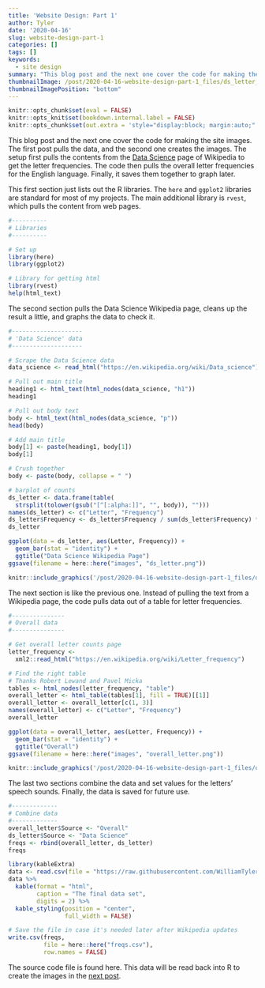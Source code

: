 ```yaml
---
title: 'Website Design: Part 1'
author: Tyler
date: '2020-04-16'
slug: website-design-part-1
categories: []
tags: []
keywords:
  - site design
summary: "This blog post and the next one cover the code for making the site images.  The first post pulls the data, and the second one creates the images.  The setup first pulls the contents from the [Data Science](https://en.wikipedia.org/wiki/Data_science) page of Wikipedia to get the letter frequencies. The code then pulls the overall letter frequencies for the English language.  Finally, it saves them together to graph later."
thumbnailImage: /post/2020-04-16-website-design-part-1_files/ds_letter_thumbnail.png
thumbnailImagePosition: "bottom"
---
```

```r
knitr::opts_chunk$set(eval = FALSE)
knitr::opts_knit$set(bookdown.internal.label = FALSE)
knitr::opts_chunk$set(out.extra = 'style="display:block; margin:auto;"')  # center
```
This blog post and the next one cover the code for making the site images.  The first post pulls the data, and the second one creates the images.  The setup first pulls the contents from the [Data Science](https://en.wikipedia.org/wiki/Data_science){target="_blank"} page of Wikipedia to get the letter frequencies. The code then pulls the overall letter frequencies for the English language.  Finally, it saves them together to graph later.

This first section just lists out the R libraries.  The `here` and `ggplot2` libraries are standard for most of my projects.  The main additional library is `rvest`, which pulls the content from web pages.

```r
#----------
# Libraries
#----------

# Set up
library(here)
library(ggplot2)

# Library for getting html
library(rvest)
help(html_text)
```

The second section pulls the Data Science Wikipedia page, cleans up the result a little, and graphs the data to check it.

```r
#--------------------
# 'Data Science' data
#--------------------

# Scrape the Data Science data
data_science <- read_html("https://en.wikipedia.org/wiki/Data_science")

# Pull out main title
heading1 <- html_text(html_nodes(data_science, "h1"))
heading1

# Pull out body text
body <- html_text(html_nodes(data_science, "p"))
head(body)

# Add main title
body[1] <- paste(heading1, body[1])
body[1]

# Crush together
body <- paste(body, collapse = " ")

# barplot of counts
ds_letter <- data.frame(table(
  strsplit(tolower(gsub("[^[:alpha:]]", "", body)), "")))
names(ds_letter) <- c("Letter", "Frequency")
ds_letter$Frequency <- ds_letter$Frequency / sum(ds_letter$Frequency) * 100
ds_letter

ggplot(data = ds_letter, aes(Letter, Frequency)) +
  geom_bar(stat = "identity") +
  ggtitle("Data Science Wikipedia Page")
ggsave(filename = here::here("images", "ds_letter.png"))
```

```r
knitr::include_graphics('/post/2020-04-16-website-design-part-1_files/ds_letter.png', error = FALSE)
```

The next section is like the previous one.  Instead of pulling the text from a Wikipedia page, the code pulls data out of a table for letter frequencies.

```r
#---------------
# Overall data
#---------------

# Get overall letter counts page
letter_frequency <-
  xml2::read_html("https://en.wikipedia.org/wiki/Letter_frequency")

# Find the right table
# Thanks Robert Lewand and Pavel Micka
tables <- html_nodes(letter_frequency, "table")
overall_letter <- html_table(tables[1], fill = TRUE)[[1]]
overall_letter <- overall_letter[c(1, 3)]
names(overall_letter) <- c("Letter", "Frequency")
overall_letter

ggplot(data = overall_letter, aes(Letter, Frequency)) +
  geom_bar(stat = "identity") +
  ggtitle("Overall")
ggsave(filename = here::here("images", "overall_letter.png"))
```

```r
knitr::include_graphics('/post/2020-04-16-website-design-part-1_files/overall_letter.png', error = FALSE)
```

The last two sections combine the data and set values for the letters’ speech sounds.  Finally, the data is saved for future use.

```r
#-------------
# Combine data
#-------------
overall_letter$Source <- "Overall"
ds_letter$Source <- "Data Science"
freqs <- rbind(overall_letter, ds_letter)
freqs
```


```r
library(kableExtra)
data <- read.csv(file = "https://raw.githubusercontent.com/WilliamTylerBradley/site_design/master/freqs.csv")
data %>%
  kable(format = "html",
        caption = "The final data set",
        digits = 2) %>%
  kable_styling(position = "center",
                full_width = FALSE)

```



```r
# Save the file in case it's needed later after Wikipedia updates
write.csv(freqs,
          file = here::here("freqs.csv"),
          row.names = FALSE)
```

The source code file is found here.  This data will be read back into R to create the images in the [next post](/2020/04/17/website-design-part-2/).